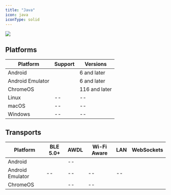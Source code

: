 ```yaml
---
title: "Java"
icon: java
iconType: solid
---
```


<Frame>
  <img src="/images/v4.8/release-4.webp"/>
</Frame>

## Platforms

| **Platform** | **Support** | **Versions** |
| --- | --- | --- |
| Android | <Icon icon="check" iconType="solid" /> | 6 and later |
| Android Emulator | <Icon icon="check" iconType="solid" /> | 6 and later |
| ChromeOS | <Icon icon="check" iconType="solid" /> | 116 and later |
| Linux | \-- | \-- |
| macOS | \-- | \-- |
| Windows | \-- | \-- |

## Transports

| **Platform** | **BLE 5.0+** | **AWDL** | **Wi-Fi Aware** | **LAN** | **WebSockets** |
| --- | --- | --- | --- | --- | --- |
| Android | <Icon icon="check" iconType="solid" /> | \-- | <Icon icon="check" iconType="solid" /> | <Icon icon="check" iconType="solid" /> | <Icon icon="check" iconType="solid" /> |
| Android Emulator | \-- | \-- | \-- | \-- | <Icon icon="check" iconType="solid" /> |
| ChromeOS | <Icon icon="check" iconType="solid" /> | \-- | \-- | <Icon icon="check" iconType="solid" /> | <Icon icon="check" iconType="solid" /> |
